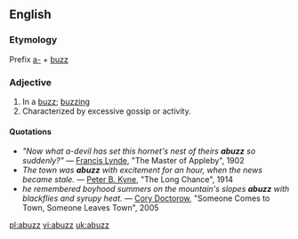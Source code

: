 ==English==

===Etymology===
Prefix [[a-]] + [[buzz]]

===Adjective===
{{en-adj}}

# In a [[buzz]]; [[buzzing]]
# Characterized by excessive gossip or activity.

====Quotations====
*''"Now what a-devil has set this hornet's nest of theirs '''abuzz''' so suddenly?"'' — [[w:Francis Lynde|Francis Lynde]], "The Master of Appleby", 1902
*''The town was '''abuzz''' with excitement for an hour, when the news became stale.'' — [[w:Peter B. Kyne|Peter B. Kyne]], "The Long Chance", 1914
*''he remembered boyhood summers on the mountain's slopes '''abuzz''' with blackflies and syrupy heat.'' — [[w:Cory Doctorow|Cory Doctorow]], "Someone Comes to Town, Someone Leaves Town", 2005

[[pl:abuzz]]
[[vi:abuzz]]
[[uk:abuzz]]